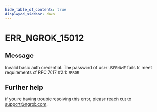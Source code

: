 ```yaml
---
hide_table_of_contents: true
displayed_sidebar: docs
---
```



# ERR_NGROK_15012

## Message

Invalid basic auth credential. The password of user `USERNAME` fails to meet requirements of RFC 7617 #2.1: `ERROR`

<ErrorDetails error="err_ngrok_15012" />

## Further help

If you're having trouble resolving this error, please reach out to [support@ngrok.com](mailto:support@ngrok.com?subject=Help%20with%20ERR_NGROK_15012).
